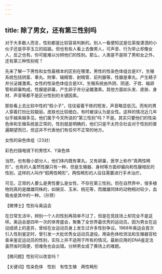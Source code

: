 ```yaml
---
---
---
```

title: 除了男女，还有第三性别吗
---




对于大多数人而言，性别都是比较容易判断的。别人一看便知这是位英俊潇洒的小伙子还是亭亭玉立的姑娘。但也有些人看上去像男人，可声音、行为举止却像女人，反之也有。你可能难以分辨他们的性别。那么，人类是不是除了男和女之外，还有第三种性别呢？

先来了解一下男性和女性最根本的区别在哪里。男性的性染色体组合是XY，生殖系统包括阴茎、睾丸、附睾、输精管、射精管、前列腺等，性腺是睾丸，产生精子并分泌雄激素。女性的性染色体组合是XX，生殖系统由外阴、阴道、子宫、输卵管和卵巢构成，性腺是卵巢，产生卵子并分泌雌激素。其他方面如头发、皮肤、身材、声音等都不是区分性别的关键因素。

那些看上去比较中性的“假小子”，往往留着干练的短发，声音略显低沉。而有的男人穿着打扮比较靓丽，皮肤也比较细白，有时被误认为是女性。这样的情况近几年似乎越来越多见。他们属于今天所说的“第三性别”吗？不是。其实只要他们的性染色体和生殖系统是正常的，性别就是明确的，他们只是不太符合社会对于性别的普遍期望而已，但这并不代表他们有任何不正常的地方。

女性的染色体组（23对）

彩色扫描电镜下的男性X、Y染色体



当然，也有极小部分人，他们体内既有睾丸，又有卵巢，医学上称作“真两性畸形”。也有的人虽然性腺只有一种，但是生殖器、身材等方面却偏向和性腺相反的性别，这样的人叫作“假两性畸形”。两性畸形的人往往需要进行手术治疗。

可见，正常的人要么是男性要么是女性，不存在第三性别。但在自然界中，很多植物则真的是雌雄同株的，如豌豆、玉米、桃花等，而雌雄同体的动物相对较少，血吸虫是其中的一种。（孙赟）





【微博士】性别与奥运会



在日常生活中，辨别一个人的性别再简单不过了，但是在竞技场上却完全不是这样。奥运会是四年一次的体育盛会，聚集了全世界最优秀的运动员。因为男女在运动成绩上的差异，曾经在女运动员身上发生过许多性别争议。1968年奥运会首次引入性别鉴定时，曾引发一大批优秀女运动员退役。用染色体检测法和生殖器官检查来鉴定运动员的性别，实际上并不适用于所有的情况。最新应用的DNA鉴定法虽然省时简便，但难免也会出错。分辨男女成了赛场上的难题。

【微问题】性别可以改变吗？

【关键词】性染色体　性别　有性生殖　两性畸形